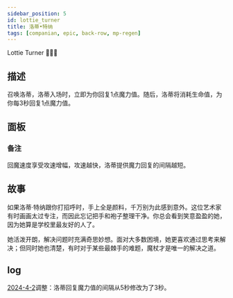 ```yaml
---
sidebar_position: 5
id: lottie_turner
title: 洛蒂•特纳
tags: [companian, epic, back-row, mp-regen]
---
```


Lottie Turner 👩🏽‍🎨

<!--truncate-->



<CardBasics cardKey={id}/>


## 描述

召唤洛蒂，洛蒂入场时，立即为你回复1点魔力值。随后，洛蒂将消耗生命值，为你每3秒回复1点魔力值。

## 面板


<LevelComponent/>


<CardDynamicTable cardKey={id}/>


<CardComplexTable cardKey={id}/>

### 备注

回魔速度享受攻速增幅，攻速越快，洛蒂提供魔力回复的间隔越短。

## 故事

如果洛蒂·特纳跟你打招呼时，手上全是颜料，千万别为此感到意外。这位艺术家有时画画太过专注，而因此忘记把手和袍子整理干净。你总会看到笑意盈盈的她，因为她算是学校里最友好的人了。

她活泼开朗，解决问题时充满奇思妙想。面对大多数困境，她更喜欢通过思考来解决；但同时她也清楚，有时对于某些最棘手的难题，魔杖才是唯一的解决之道。


## log

[2024-4-2](/blog/240402-update-annc#adjustment)调整：洛蒂回复魔力值的间隔从5秒修改为了3秒。 
